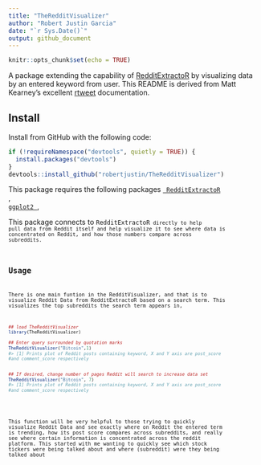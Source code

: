 ```yaml
---
title: "TheRedditVisualizer"
author: "Robert Justin Garcia"
date: "`r Sys.Date()`"
output: github_document
---
```


```r
knitr::opts_chunk$set(echo = TRUE)
```
A package extending the capability of [RedditExtractoR](https://github.com/cran/RedditExtractoR) 
by visualizing data by an entered keyword from user. This README is 
derived from Matt Kearney's excellent [rtweet]((https://github.com/mkearney/rtweet)) 
documentation.

## Install

Install from GitHub with the following code:

```r
if (!requireNamespace("devtools", quietly = TRUE)) {
  install.packages("devtools")
}
devtools::install_github("robertjustin/TheRedditVisualizer")
```
This package requires the following packages  [<code> RedditExtractoR </code>](https://github.com/cran/RedditExtractoR) , [<code> ggplot2 </code>](https://github.com/tidyverse/ggplot2),


This package connects to <code>RedditExtractoR<code> directly to help pull data
from Reddit itself and help visualize it to see where data is concentrated on
Reddit, and how those numbers compare across subreddits.

## Usage

There is one main funtion in the RedditVisualizer, and that is to visualize
Reddit Data from RedditExtractoR based on a search term. This visualizes the
top subreddits the search term appears in, 





```r
## load TheRedditVisualizer
library(TheRedditVisualizer)

## Enter query surrounded by quotation marks
TheRedditVisualizer("Bitcoin",1)
#> [1] Prints plot of Reddit posts containing keyword, X and Y axis are post_score
#and comment_score respectively


## If desired, change number of pages Reddit will search to increase data set
TheRedditVisualizer("Bitcoin", 7)
#> [1] Prints plot of Reddit posts containing keyword, X and Y axis are post_score
#and comment_score respectively




```

This function will be very helpful to those trying to quickly visualize Reddit
Data and see exactly where on Reddit the entered term is trending, how its post
score compares across subreddits, and really see where certain information is 
concentrated across the reddit platform. This started with me wanting to quickly
see which stock tickers were being talked about and where (subreddit) were they
being talked about

